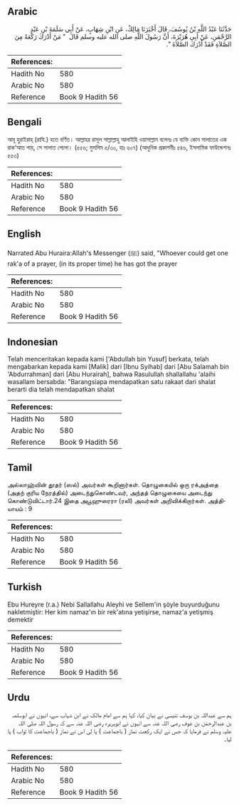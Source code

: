 ## Arabic


<div dir="rtl" lang="ar" style={{fontSize:'larger',backgroundColor:'#f8f9fa',padding:20}}>
حَدَّثَنَا عَبْدُ اللَّهِ بْنُ يُوسُفَ، قَالَ أَخْبَرَنَا مَالِكٌ، عَنِ ابْنِ شِهَابٍ، عَنْ أَبِي سَلَمَةَ بْنِ عَبْدِ الرَّحْمَنِ، عَنْ أَبِي هُرَيْرَةَ، أَنَّ رَسُولَ اللَّهِ صلى الله عليه وسلم قَالَ ‏ "‏ مَنْ أَدْرَكَ رَكْعَةً مِنَ الصَّلاَةِ فَقَدْ أَدْرَكَ الصَّلاَةَ ‏"‏‏.‏
</div>
<div style={{backgroundColor:'#f8f9fa',padding:20, marginBottom: 10}}><table> <thead> <tr> <th>References:</th> <th></th> </tr> </thead> <tbody><tr><td>Hadith No</td><td>580</td></tr><tr><td>Arabic No</td><td>580</td></tr><tr><td>Reference</td><td>Book 9 Hadith 56</td></tr></tbody></table></div>

## Bengali


<div dir="ltr" lang="bn" style={{fontSize:'larger',backgroundColor:'#f8f9fa',padding:20}}>
আবূ হুরাইরাহ্ (রাযি.) হতে বর্ণিত। আল্লাহর রাসূল সাল্লাল্লাহু আলাইহি ওয়াসাল্লাম বলেনঃ যে ব্যক্তি কোন সালাতের এক রাক‘আত পায়, সে সালাত পেলো। (৫৫৬; মুসলিম ৫/৩০, হাঃ ৬০৭) (আধুনিক প্রকাশনীঃ ৫৪৬, ইসলামিক ফাউন্ডেশনঃ ৫৫৩)
</div>
<div style={{backgroundColor:'#f8f9fa',padding:20, marginBottom: 10}}><table> <thead> <tr> <th>References:</th> <th></th> </tr> </thead> <tbody><tr><td>Hadith No</td><td>580</td></tr><tr><td>Arabic No</td><td>580</td></tr><tr><td>Reference</td><td>Book 9 Hadith 56</td></tr></tbody></table></div>

## English


<div dir="ltr" lang="en" style={{fontSize:'larger',backgroundColor:'#f8f9fa',padding:20}}>
Narrated Abu Huraira:Allah's Messenger (ﷺ) said, "Whoever could get one rak'a of a prayer, (in its proper time) he has got the prayer
</div>
<div style={{backgroundColor:'#f8f9fa',padding:20, marginBottom: 10}}><table> <thead> <tr> <th>References:</th> <th></th> </tr> </thead> <tbody><tr><td>Hadith No</td><td>580</td></tr><tr><td>Arabic No</td><td>580</td></tr><tr><td>Reference</td><td>Book 9 Hadith 56</td></tr></tbody></table></div>

## Indonesian


<div dir="ltr" lang="id" style={{fontSize:'larger',backgroundColor:'#f8f9fa',padding:20}}>
Telah menceritakan kepada kami ['Abdullah bin Yusuf] berkata, telah mengabarkan kepada kami [Malik] dari [Ibnu Syihab] dari [Abu Salamah bin 'Abdurrahman] dari [Abu Hurairah], bahwa Rasulullah shallallahu 'alaihi wasallam bersabda: "Barangsiapa mendapatkan satu rakaat dari shalat berarti dia telah mendapatkan shalat
</div>
<div style={{backgroundColor:'#f8f9fa',padding:20, marginBottom: 10}}><table> <thead> <tr> <th>References:</th> <th></th> </tr> </thead> <tbody><tr><td>Hadith No</td><td>580</td></tr><tr><td>Arabic No</td><td>580</td></tr><tr><td>Reference</td><td>Book 9 Hadith 56</td></tr></tbody></table></div>

## Tamil


<div dir="ltr" lang="ta" style={{fontSize:'larger',backgroundColor:'#f8f9fa',padding:20}}>
அல்லாஹ்வின் தூதர் (ஸல்) அவர்கள் கூறினார்கள். தொழுகையில் ஒரு ரக்அத்தை (அதற் குரிய நேரத்தில்) அடைந்துகொண்டவர், அந்தத் தொழுகையை அடைந்து கொண்டுவிட்டார்.24 இதை அபூஹுரைரா (ரலி) அவர்கள் அறிவிக்கிறார்கள். அத்தியாயம் : 9
</div>
<div style={{backgroundColor:'#f8f9fa',padding:20, marginBottom: 10}}><table> <thead> <tr> <th>References:</th> <th></th> </tr> </thead> <tbody><tr><td>Hadith No</td><td>580</td></tr><tr><td>Arabic No</td><td>580</td></tr><tr><td>Reference</td><td>Book 9 Hadith 56</td></tr></tbody></table></div>

## Turkish


<div dir="ltr" lang="tr" style={{fontSize:'larger',backgroundColor:'#f8f9fa',padding:20}}>
Ebu Hureyre (r.a.) Nebi Sallallahu Aleyhi ve Sellem'in şöyle buyurduğunu nakletmiştir: Her kim namaz'ın bir rek'atına yetişirse, namaz'a yetişmiş demek­tir
</div>
<div style={{backgroundColor:'#f8f9fa',padding:20, marginBottom: 10}}><table> <thead> <tr> <th>References:</th> <th></th> </tr> </thead> <tbody><tr><td>Hadith No</td><td>580</td></tr><tr><td>Arabic No</td><td>580</td></tr><tr><td>Reference</td><td>Book 9 Hadith 56</td></tr></tbody></table></div>

## Urdu


<div dir="rtl" lang="ur" style={{fontSize:'larger',backgroundColor:'#f8f9fa',padding:20}}>
ہم سے عبداللہ بن یوسف تنیسی نے بیان کیا، کہا ہم سے امام مالک نے ابن شہاب سے، انہوں نے ابوسلمہ بن عبدالرحمٰن بن عوف رضی اللہ عنہ سے انہوں نے ابوہریرہ رضی اللہ عنہ سے کہ رسول اللہ صلی اللہ علیہ وسلم نے فرمایا کہ جس نے ایک رکعت نماز ( باجماعت ) پا لی اس نے نماز ( باجماعت کا ثواب ) پا لیا۔
</div>
<div style={{backgroundColor:'#f8f9fa',padding:20, marginBottom: 10}}><table> <thead> <tr> <th>References:</th> <th></th> </tr> </thead> <tbody><tr><td>Hadith No</td><td>580</td></tr><tr><td>Arabic No</td><td>580</td></tr><tr><td>Reference</td><td>Book 9 Hadith 56</td></tr></tbody></table></div>